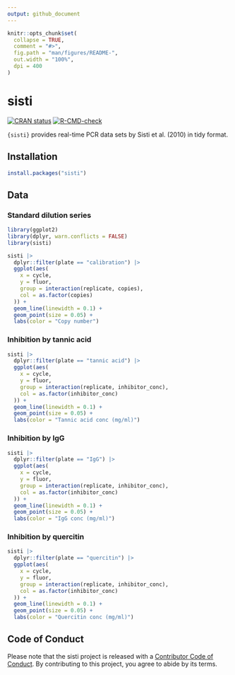 ```yaml
---
output: github_document
---
```


<!-- README.md is generated from README.Rmd. Please edit that file -->

```r
knitr::opts_chunk$set(
  collapse = TRUE,
  comment = "#>",
  fig.path = "man/figures/README-",
  out.width = "100%",
  dpi = 400
)
```

# sisti

<!-- badges: start -->
[![CRAN status](https://www.r-pkg.org/badges/version/sisti)](https://CRAN.R-project.org/package=sisti)
[![R-CMD-check](https://github.com/ramiromagno/sisti/actions/workflows/R-CMD-check.yaml/badge.svg)](https://github.com/ramiromagno/sisti/actions/workflows/R-CMD-check.yaml)
<!-- badges: end -->

`{sisti}` provides real-time PCR data sets by Sisti et al. (2010) in tidy
format.

## Installation

``` r
install.packages("sisti")
```

## Data

### Standard dilution series

```r
library(ggplot2)
library(dplyr, warn.conflicts = FALSE)
library(sisti)

sisti |>
  dplyr::filter(plate == "calibration") |>
  ggplot(aes(
    x = cycle,
    y = fluor,
    group = interaction(replicate, copies),
    col = as.factor(copies)
  )) +
  geom_line(linewidth = 0.1) +
  geom_point(size = 0.05) +
  labs(color = "Copy number")
```

### Inhibition by tannic acid

```r
sisti |>
  dplyr::filter(plate == "tannic acid") |>
  ggplot(aes(
    x = cycle,
    y = fluor,
    group = interaction(replicate, inhibitor_conc),
    col = as.factor(inhibitor_conc)
  )) +
  geom_line(linewidth = 0.1) +
  geom_point(size = 0.05) +
  labs(color = "Tannic acid conc (mg/ml)")
```

### Inhibition by IgG

```r
sisti |>
  dplyr::filter(plate == "IgG") |>
  ggplot(aes(
    x = cycle,
    y = fluor,
    group = interaction(replicate, inhibitor_conc),
    col = as.factor(inhibitor_conc)
  )) +
  geom_line(linewidth = 0.1) +
  geom_point(size = 0.05) +
  labs(color = "IgG conc (mg/ml)")
```

### Inhibition by quercitin

```r
sisti |>
  dplyr::filter(plate == "quercitin") |>
  ggplot(aes(
    x = cycle,
    y = fluor,
    group = interaction(replicate, inhibitor_conc),
    col = as.factor(inhibitor_conc)
  )) +
  geom_line(linewidth = 0.1) +
  geom_point(size = 0.05) +
  labs(color = "Quercitin conc (mg/ml)")
```

## Code of Conduct
  
Please note that the sisti project is released with a [Contributor Code of
Conduct](https://rmagno.eu/sisti/CODE_OF_CONDUCT.html). By contributing to this
project, you agree to abide by its terms.
